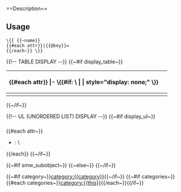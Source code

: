 <noinclude>==Description==
<templatedata>{{{templatedata}}}</templatedata>
==Usage==
<pre>\{{ {{~name}}
{{#each attr}}|{{@key}}=
{{/each~}} \}}</pre>
</noinclude>
<includeonly>


{{!-- TABLE DISPLAY --}}
{{~#if display_table~}}
{| class="wikitable formdata"
! colspan="2"|{{name}}

{{#each attr}}
|- \{{#if: \{{{ {{~@key~}} |}}} | | style="display: none;" \}}
| '''{{this.title}}'''
| \{{{ {{~@key~}} |}}}
{{/each}}
|-
|}
{{~/if~}}

{{!-- UL (UNORDERED LIST) DISPLAY --}}
{{~#if display_ul~}}
==={{name}}===
{{#each attr~}}
* '''{{this.title}}''': \{{{ {{~@key~}} |}}}
{{/each}}
{{~/if~}}


{{~#if smw_subobject~}}
{{smw_subobject attr}}
{{~else~}}
{{smw_set attr}}
{{~/if~}}

{{~#if category~}}[[category:{{category}}]]{{~/if~}}
{{~#if categories~}}{{#each categories~}}[[category:{{this}}]]{{/each~}}{{/if~}}</includeonly>

